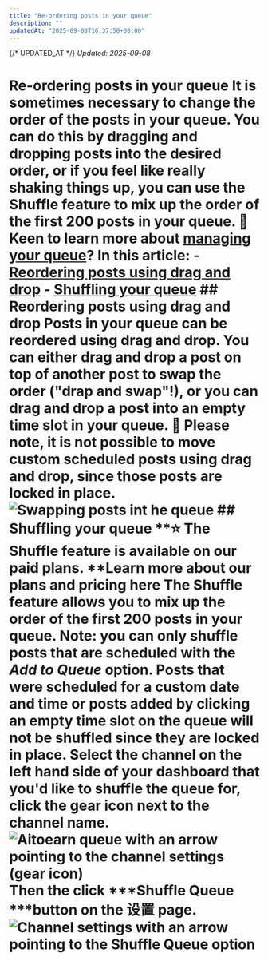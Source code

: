 ```yaml
---
title: "Re-ordering posts in your queue"
description: ""
updatedAt: "2025-09-08T16:37:58+08:00"
---
```

{/* UPDATED_AT */}
_Updated: 2025-09-08_

# Re-ordering posts in your queue It is sometimes necessary to change the order of the posts in your queue. You can do this by dragging and dropping posts into the desired order, or if you feel like really shaking things up, you can use the Shuffle feature to mix up the order of the first 200 posts in your queue. 🎥 Keen to learn more about [managing your queue](https://fast.wistia.net/embed/channel/nasetpeuf7?wchannelid=nasetpeuf7&wmediaid=ow99bmfwht)? In this article: - [Reordering posts using drag and drop](#h_01ERDHCTGGA588KTBKWG0HD722) - [Shuffling your queue](#h_01ERDHDDB4R87P08MWE579DJ30) ## Reordering posts using drag and drop Posts in your queue can be reordered using drag and drop. You can either drag and drop a post on top of another post to swap the order ("drap and swap"!), or you can drag and drop a post into an empty time slot in your queue. 📝 Please note, it is not possible to move custom scheduled posts using drag and drop, since those posts are locked in place. ![Swapping posts int he queue](//d33v4339jhl8k0.cloudfront.net/docs/assets/64cb6cf86d4a3e191f237e66/images/66e45f83dd5b956281ae4cc9/file-AGU21C93KL.gif) ## Shuffling your queue **⭐️ The Shuffle feature is available on our paid plans. ****Learn more about our plans and pricing here** The Shuffle feature allows you to mix up the order of the first 200 posts in your queue. **Note:** you can only shuffle posts that are scheduled with the ***Add to Queue*** option. Posts that were scheduled for a custom date and time or posts added by clicking an empty time slot on the queue will not be shuffled since they are locked in place. Select the channel on the left hand side of your dashboard that you'd like to shuffle the queue for, click the gear icon next to the channel name. ![Aitoearn queue with an arrow pointing to the channel settings (gear icon)](//d33v4339jhl8k0.cloudfront.net/docs/assets/64cb6cf86d4a3e191f237e66/images/66b65fa765e01777a933364f/file-Gn3mjulR7w.jpg) Then the click ***Shuffle Queue ***button on the 设置 page. ![Channel settings with an arrow pointing to the Shuffle Queue option](//d33v4339jhl8k0.cloudfront.net/docs/assets/64cb6cf86d4a3e191f237e66/images/66b65f50067e9c553dc82595/file-Z1z8PvTeBg.jpg)